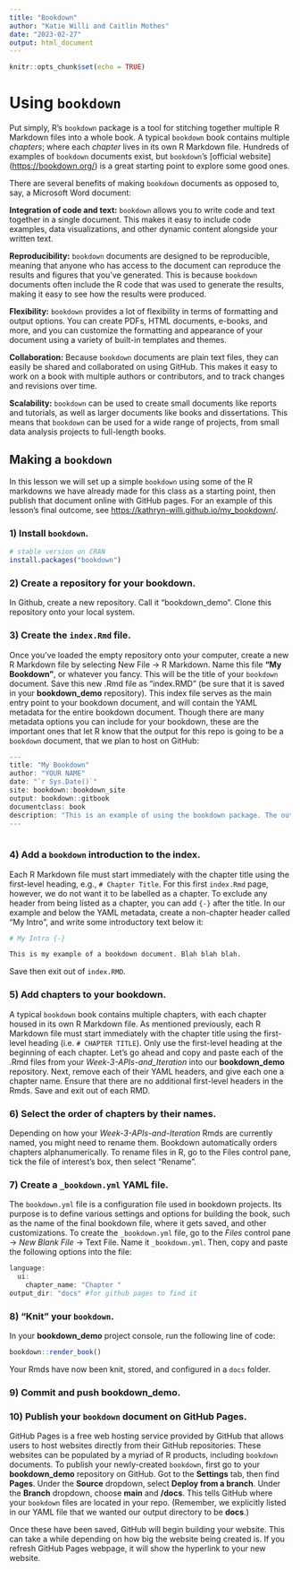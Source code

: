 ```yaml
---
title: "Bookdown"
author: "Katie Willi and Caitlin Mothes"
date: "2023-02-27"
output: html_document
---
```


```r
knitr::opts_chunk$set(echo = TRUE)
```

# Using `bookdown`

Put simply, R's `bookdown` package is a tool for stitching together multiple R Markdown files into a whole book. A typical `bookdown` book contains multiple *chapters*; where each *chapter* lives in its own R Markdown file. Hundreds of examples of `bookdown` documents exist, but `bookdown`'s [official website] (<https://bookdown.org/>) is a great starting point to explore some good ones.

There are several benefits of making `bookdown` documents as opposed to, say, a Microsoft Word document:

**Integration of code and text:** `bookdown` allows you to write code and text together in a single document. This makes it easy to include code examples, data visualizations, and other dynamic content alongside your written text.

**Reproducibility:** `bookdown` documents are designed to be reproducible, meaning that anyone who has access to the document can reproduce the results and figures that you've generated. This is because `bookdown` documents often include the R code that was used to generate the results, making it easy to see how the results were produced.

**Flexibility:** `bookdown` provides a lot of flexibility in terms of formatting and output options. You can create PDFs, HTML documents, e-books, and more, and you can customize the formatting and appearance of your document using a variety of built-in templates and themes.

**Collaboration:** Because `bookdown` documents are plain text files, they can easily be shared and collaborated on using GitHub. This makes it easy to work on a book with multiple authors or contributors, and to track changes and revisions over time.

**Scalability:** `bookdown` can be used to create small documents like reports and tutorials, as well as larger documents like books and dissertations. This means that `bookdown` can be used for a wide range of projects, from small data analysis projects to full-length books.

## Making a `bookdown`

In this lesson we will set up a simple `bookdown` using some of the R markdowns we have already made for this class as a starting point, then publish that document online with GitHub pages. For an example of this lesson's final outcome, see <https://kathryn-willi.github.io/my_bookdown/>.

### 1) Install `bookdown`.

```r
# stable version on CRAN
install.packages("bookdown")
```

### 2) Create a repository for your bookdown.

In Github, create a new repository. Call it "bookdown_demo". Clone this repository onto your local system.

### 3) Create the `index.Rmd` file.

Once you've loaded the empty repository onto your computer, create a new R Markdown file by selecting New File -\> R Markdown. Name this file **"My Bookdown"**, or whatever you fancy. This will be the title of your `bookdown` document. Save this new .Rmd file as "index.RMD" (be sure that it is saved in your **bookdown_demo** repository). This index file serves as the main entry point to your bookdown document, and will contain the YAML metadata for the entire bookdown document. Though there are many metadata options you can include for your bookdown, these are the important ones that let R know that the output for this repo is going to be a `bookdown` document, that we plan to host on GitHub:

```r

---
title: "My Bookdown"
author: "YOUR NAME"
date: "`r Sys.Date()`"
site: bookdown::bookdown_site
output: bookdown::gitbook
documentclass: book
description: "This is an example of using the bookdown package. The output format for this example is bookdown::gitbook."
---
  
```

### 4) Add a `bookdown` introduction to the index.

Each R Markdown file must start immediately with the chapter title using the first-level heading, e.g., `# Chapter Title`. For this first `index.Rmd` page, however, we do not want it to be labelled as a chapter. To exclude any header from being listed as a chapter, you can add `{-}` after the title. In our example and below the YAML metadata, create a non-chapter header called "My Intro", and write some introductory text below it:

```r
# My Intro {-}

This is my example of a bookdown document. Blah blah blah.

```

Save then exit out of `index.RMD`.

### 5) Add chapters to your bookdown.

A typical `bookdown` book contains multiple chapters, with each chapter housed in its own R Markdown file. As mentioned previously, each R Markdown file must start immediately with the chapter title using the first-level heading (i.e. `# CHAPTER TITLE`). Only use the first-level heading at the beginning of each chapter. Let's go ahead and copy and paste each of the .Rmd files from your *Week-3-APIs-and_Iteration* into our **bookdown_demo** repository. Next, remove each of their YAML headers, and give each one a chapter name. Ensure that there are no additional first-level headers in the Rmds. Save and exit out of each RMD.

### 6) Select the order of chapters by their names.

Depending on how your *Week-3-APIs-and-Iteration* Rmds are currently named, you might need to rename them. Bookdown automatically orders chapters alphanumerically. To rename files in R, go to the Files control pane, tick the file of interest's box, then select "Rename".

### 7) Create a `_bookdown.yml` YAML file.

The `bookdown.yml` file is a configuration file used in bookdown projects. Its purpose is to define various settings and options for building the book, such as the name of the final bookdown file, where it gets saved, and other customizations. To create the `_bookdown.yml` file, go to the *Files* control pane -\> *New Blank File* -\> Text File. Name it `_bookdown.yml`. Then, copy and paste the following options into the file:

```r
language:
  ui:
    chapter_name: "Chapter "
output_dir: "docs" #for github pages to find it
```

### 8) "Knit" your `bookdown`.

In your **bookdown_demo** project console, run the following line of code:

```r
bookdown::render_book()
```

Your Rmds have now been knit, stored, and configured in a `docs` folder.

### 9) Commit and push **bookdown_demo**.

### 10) Publish your `bookdown` document on GitHub Pages.

GitHub Pages is a free web hosting service provided by GitHub that allows users to host websites directly from their GitHub repositories. These websites can be populated by a myriad of R products, including `bookdown` documents. To publish your newly-created `bookdown`, first go to your **bookdown_demo** repository on GitHub. Got to the **Settings** tab, then find **Pages**. Under the **Source** dropdown, select **Deploy from a branch**. Under the **Branch** dropdown, choose **main** and **/docs**. This tells GitHub where your `bookdown` files are located in your repo. (Remember, we explicitly listed in our YAML file that we wanted our output directory to be **docs**.)

Once these have been saved, GitHub will begin building your website. This can take a while depending on how big the website being created is. If you refresh GitHub Pages webpage, it will show the hyperlink to your new website.
